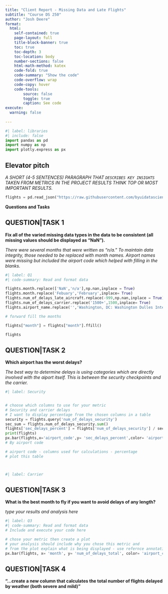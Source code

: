 ```yaml
---
title: "Client Report - Missing Data and Late Flights"
subtitle: "Course DS 250"
author: "Josh Deere"
format:
  html:
    self-contained: true
    page-layout: full
    title-block-banner: true
    toc: true
    toc-depth: 3
    toc-location: body
    number-sections: false
    html-math-method: katex
    code-fold: true
    code-summary: "Show the code"
    code-overflow: wrap
    code-copy: hover
    code-tools:
        source: false
        toggle: true
        caption: See code
execute: 
  warning: false
    
---
```


```python
#| label: libraries
#| include: false
import pandas as pd
import numpy as np
import plotly.express as px
```


## Elevator pitch

_A SHORT (4-5 SENTENCES) PARAGRAPH THAT `DESCRIBES KEY INSIGHTS` TAKEN FROM METRICS IN THE PROJECT RESULTS THINK TOP OR MOST IMPORTANT RESULTS._

```python
flights = pd.read_json("https://raw.githubusercontent.com/byuidatascience/data4missing/master/data-raw/flights_missing/flights_missing.json")
```

__Questions and Tasks__

## QUESTION|TASK 1

__Fix all of the varied missing data types in the data to be consistent (all missing values should be displayed as “NaN”).__

_There were several months that were written as "n/a." To maintain data integrity, those needed to be replaced with month names. Airport names were missing but included the airport code which helped with filling in the blanks._

```python
#| label: Q1
#| code-summary: Read and format data

flights.month.replace(['NaN','n/a'],np.nan,inplace = True)
flights.month.replace('Febuary','February',inplace= True)
flights.num_of_delays_late_aircraft.replace(-999,np.nan,inplace = True)
flights.num_of_delays_carrier.replace('1500+',1500,inplace= True)
flights.airport_name.replace('','Washington, DC: Washington Dulles International',inplace= True)

# forward fill the months 

flights["month"] = flights["month"].ffill()

flights
```

## QUESTION|TASK 2

__Which airport has the worst delays?__

_The best way to determine delays is using categories which are directly involved with the aiport itself. This is between the security checkpoints and the carrier._

```python
#| label: Security


# choose which columns to use for your metric 
# Security and carrier delays
# I want to display percentage from the chosen columns in a table 
security = flights.query('num_of_delays_security')
sec_sum = flights.num_of_delays_security.sum()
flights['sec_delays_percent'] = flights['num_of_delays_security'] / sec_sum
print(flights)
px.bar(flights,x='airport_code',y= 'sec_delays_percent',color= 'airport_code')
# By airport code

# airport code - columns used for calculations - percentage
# plot this table 




```


```python
#| label: Carrier 

```





## QUESTION|TASK 3

__What is the best month to fly if you want to avoid delays of any length?__

_type your results and analysis here_

```python
#| label: Q3
#| code-summary: Read and format data
# Include and execute your code here

# chose your metric then create a plot 
# your analysis should include why you chose this metric and 
# from the plot explain what is being displayed - use refernce annotation
px.bar(flights, x= 'month', y= 'num_of_delays_total', color= 'airport_code', title= "Hopefully Your Plane Doesn't FALL Out of The Sky")


```

## QUESTION|TASK 4

__"...create a new column that calculates the total number of flights delayed by weather (both severe and mild)"__

